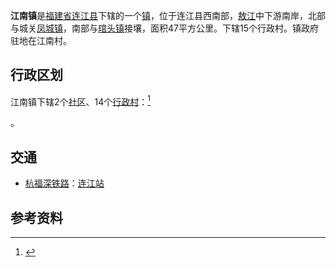 {{中国乡级行政区|35/01/22/117/000}}
'''江南镇'''是[[福建省|福建省]][[连江县_(福州市)|连江县]]下辖的一个[[行政建制镇|镇]]，位于连江县西南部，[[敖江|敖江]]中下游南岸，北部与城关[[凤城镇_(连江县)|凤城镇]]，南部与[[琯头镇|琯头镇]]接壤，面积47平方公里。下辖15个行政村。镇政府驻地在江南村。

==行政区划==
江南镇下辖2个[[社区_(行政区划)|社区]]、14个[[行政村|行政村]]：<ref>{{PRC admin/ref sgc|35/01/22/117/000}}</ref>

{{PRC admin/children|35/01/22/117/000}}。

== 交通 ==
* {{rint|cn|crh}}[[杭福深铁路|杭福深铁路]]：[[连江站|连江站]]

==参考资料==
{{reflist}}

{{PRC admin/navcat|35/01/22/117/000}}